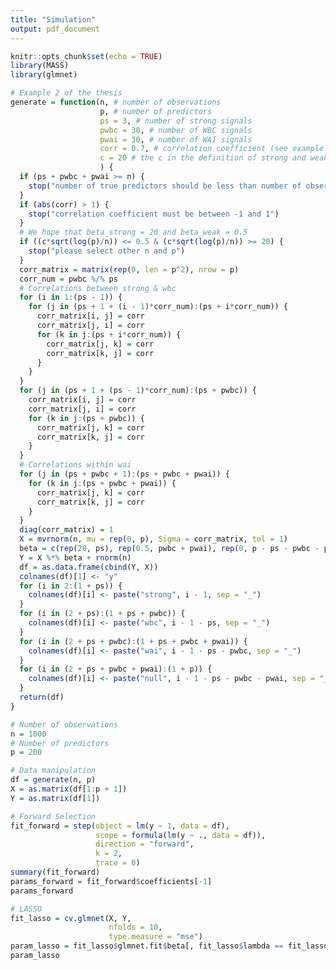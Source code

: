 ```yaml
---
title: "Simulation"
output: pdf_document
---
```


```r
knitr::opts_chunk$set(echo = TRUE)
library(MASS)
library(glmnet)
```

```r
# Example 2 of the thesis
generate = function(n, # number of observations
                    p, # number of predictors
                    ps = 3, # number of strong signals
                    pwbc = 30, # number of WBC signals
                    pwai = 30, # number of WAI signals
                    corr = 0.7, # correlation coefficient (see example 2)
                    c = 20 # the c in the definition of strong and weak 
                    ) {
  if (ps + pwbc + pwai >= n) {
    stop("number of true predictors should be less than number of observations")
  }
  if (abs(corr) > 1) {
    stop("correlation coefficient must be between -1 and 1")
  }
  # We hope that beta_strong = 20 and beta_weak = 0.5
  if ((c*sqrt(log(p)/n)) <= 0.5 & (c*sqrt(log(p)/n)) >= 20) {
    stop("please select other n and p")
  }
  corr_matrix = matrix(rep(0, len = p^2), nrow = p)
  corr_num = pwbc %/% ps
  # Correlations between strong & wbc
  for (i in 1:(ps - 1)) {
    for (j in (ps + 1 + (i - 1)*corr_num):(ps + i*corr_num)) {
      corr_matrix[i, j] = corr
      corr_matrix[j, i] = corr
      for (k in j:(ps + i*corr_num)) {
        corr_matrix[j, k] = corr
        corr_matrix[k, j] = corr
      }
    }
  }
  for (j in (ps + 1 + (ps - 1)*corr_num):(ps + pwbc)) {
    corr_matrix[i, j] = corr
    corr_matrix[j, i] = corr
    for (k in j:(ps + pwbc)) {
      corr_matrix[j, k] = corr
      corr_matrix[k, j] = corr
    }
  }
  # Correlations within wai
  for (j in (ps + pwbc + 1):(ps + pwbc + pwai)) {
    for (k in j:(ps + pwbc + pwai)) {
      corr_matrix[j, k] = corr
      corr_matrix[k, j] = corr
    }
  }
  diag(corr_matrix) = 1
  X = mvrnorm(n, mu = rep(0, p), Sigma = corr_matrix, tol = 1)
  beta = c(rep(20, ps), rep(0.5, pwbc + pwai), rep(0, p - ps - pwbc - pwai))
  Y = X %*% beta + rnorm(n)
  df = as.data.frame(cbind(Y, X))
  colnames(df)[1] <- "y"
  for (i in 2:(1 + ps)) {
    colnames(df)[i] <- paste("strong", i - 1, sep = "_")
  }
  for (i in (2 + ps):(1 + ps + pwbc)) {
    colnames(df)[i] <- paste("wbc", i - 1 - ps, sep = "_")
  }
  for (i in (2 + ps + pwbc):(1 + ps + pwbc + pwai)) {
    colnames(df)[i] <- paste("wai", i - 1 - ps - pwbc, sep = "_")
  }
  for (i in (2 + ps + pwbc + pwai):(1 + p)) {
    colnames(df)[i] <- paste("null", i - 1 - ps - pwbc - pwai, sep = "_")
  }
  return(df)
}
```

```r
# Number of observations
n = 1000
# Number of predictors
p = 200

# Data manipulation
df = generate(n, p)
X = as.matrix(df[1:p + 1])
Y = as.matrix(df[1])

# Forward Selection
fit_forward = step(object = lm(y ~ 1, data = df),
                   scope = formula(lm(y ~ ., data = df)), 
                   direction = "forward", 
                   k = 2, 
                   trace = 0)
summary(fit_forward)
params_forward = fit_forward$coefficients[-1]
params_forward

# LASSO
fit_lasso = cv.glmnet(X, Y, 
                      nfolds = 10, 
                      type.measure = "mse") 
param_lasso = fit_lasso$glmnet.fit$beta[, fit_lasso$lambda == fit_lasso$lambda.1se] 
param_lasso
```


